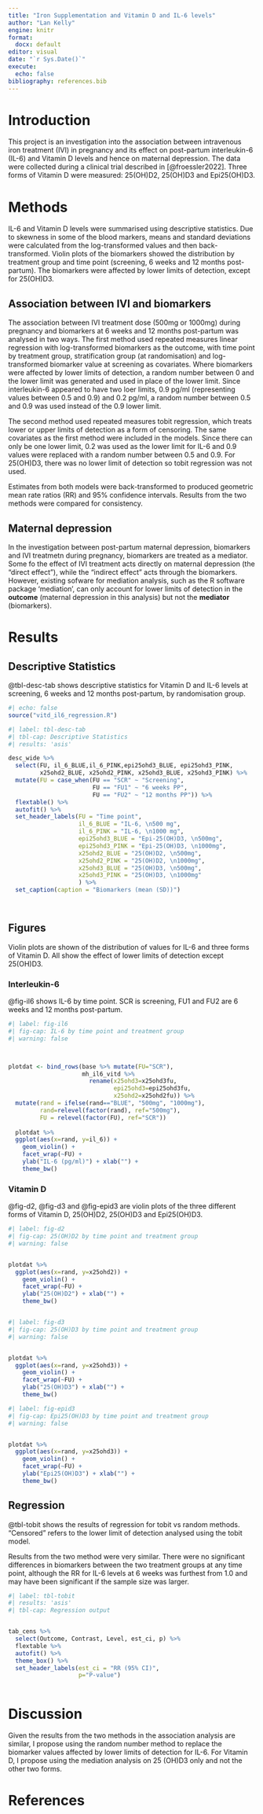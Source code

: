 ```yaml
---
title: "Iron Supplementation and Vitamin D and IL-6 levels"
author: "Lan Kelly"
engine: knitr
format: 
  docx: default
editor: visual
date: "`r Sys.Date()`"
execute: 
  echo: false
bibliography: references.bib
---
```


# Introduction

This project is an investigation into the association between intravenous iron treatment (IVI) in pregnancy and its effect on post-partum interleukin-6 (IL-6) and Vitamin D levels and hence on maternal depression. The data were collected during a clinical trial described in [@froessler2022]. Three forms of Vitamin D were measured: 25(OH)D2, 25(OH)D3 and Epi25(OH)D3.

# Methods

IL-6 and Vitamin D levels were summarised using descriptive statistics. Due to skewness in some of the blood markers, means and standard deviations were calculated from the log-transformed values and then back-transformed. Violin plots of the biomarkers showed the distribution by treatment group and time point (screening, 6 weeks and 12 months post-partum). The biomarkers were affected by lower limits of detection, except for 25(OH)D3.

## Association between IVI and biomarkers

The association between IVI treatment dose (500mg or 1000mg) during pregnancy and biomarkers at 6 weeks and 12 months post-partum was analysed in two ways. The first method used repeated measures linear regression with log-transformed biomarkers as the outcome, with time point by treatment group, stratification group (at randomisation) and log-transformed biomarker value at screening as covariates. Where biomarkers were affected by lower limits of detection, a random number between 0 and the lower limit was generated and used in place of the lower limit. Since interleukin-6 appeared to have two loer limits, 0.9 pg/ml (representing values between 0.5 and 0.9) and 0.2 pg/ml, a random number between 0.5 and 0.9 was used instead of the 0.9 lower limit.

The second method used repeated measures tobit regression, which treats lower or upper limits of detection as a form of censoring. The same covariates as the first method were included in the models. Since there can only be one lower limit, 0.2 was used as the lower limit for IL-6 and 0.9 values were replaced with a random number between 0.5 and 0.9. For 25(OH)D3, there was no lower limit of detection so tobit regression was not used.

Estimates from both models were back-transformed to produced geometric mean rate ratios (RR) and 95% confidence intervals. Results from the two methods were compared for consistency.

## Maternal depression

In the investigation between post-partum maternal depression, biomarkers and IVI treatmetn during pregnancy, biomarkers are treated as a mediator. Some fo the effect of IVI treatment acts directly on maternal depression (the "direct effect"), while the "indirect effect" acts through the biomarkers. However, existing sofware for mediation analysis, such as the R software package 'mediation', can only account for lower limits of detection in the **outcome** (maternal depression in this analysis) but not the **mediator** (biomarkers).

\newpage

# Results

## Descriptive Statistics

@tbl-desc-tab shows descriptive statistics for Vitamin D and IL-6 levels at screening, 6 weeks and 12 months post-partum, by randomisation group.

```r
#| echo: false
source("vitd_il6_regression.R")
```

```r
#| label: tbl-desc-tab
#| tbl-cap: Descriptive Statistics
#| results: 'asis'

desc_wide %>%
  select(FU, il_6_BLUE,il_6_PINK,epi25ohd3_BLUE, epi25ohd3_PINK,
         x25ohd2_BLUE, x25ohd2_PINK, x25ohd3_BLUE, x25ohd3_PINK) %>%
  mutate(FU = case_when(FU == "SCR" ~ "Screening",
                        FU == "FU1" ~ "6 weeks PP",
                        FU == "FU2" ~ "12 months PP")) %>%
  flextable() %>%
  autofit() %>%
  set_header_labels(FU = "Time point",
                    il_6_BLUE = "IL-6, \n500 mg",
                    il_6_PINK = "IL-6, \n1000 mg",
                    epi25ohd3_BLUE = "Epi-25(OH)D3, \n500mg",
                    epi25ohd3_PINK = "Epi-25(OH)D3, \n1000mg",
                    x25ohd2_BLUE = "25(OH)D2, \n500mg",
                    x25ohd2_PINK = "25(OH)D2, \n1000mg",
                    x25ohd3_BLUE = "25(OH)D3, \n500mg",
                    x25ohd3_PINK = "25(OH)D3, \n1000mg"
                    ) %>%
  set_caption(caption = "Biomarkers (mean (SD))")




```

\newpage

## Figures

Violin plots are shown of the distribution of values for IL-6 and three forms of Vitamin D. All show the effect of lower limits of detection except 25(OH)D3.

### Interleukin-6

@fig-il6 shows IL-6 by time point. SCR is screening, FU1 and FU2 are 6 weeks and 12 months post-partum.

```r
#| label: fig-il6
#| fig-cap: IL-6 by time point and treatment group
#| warning: false



plotdat <- bind_rows(base %>% mutate(FU="SCR"), 
                     mh_il6_vitd %>%
                       rename(x25ohd3=x25ohd3fu,
                              epi25ohd3=epi25ohd3fu,
                              x25ohd2=x25ohd2fu)) %>%
  mutate(rand = ifelse(rand=="BLUE", "500mg", "1000mg"),
         rand=relevel(factor(rand), ref="500mg"),
         FU = relevel(factor(FU), ref="SCR"))
  
  plotdat %>%
  ggplot(aes(x=rand, y=il_6)) +
    geom_violin() +
    facet_wrap(~FU) +
    ylab("IL-6 (pg/ml)") + xlab("") +
    theme_bw()


```

\newpage

### Vitamin D

@fig-d2, @fig-d3 and @fig-epid3 are violin plots of the three different forms of Vitamin D, 25(OH)D2, 25(OH)D3 and Epi25(OH)D3.

```r
#| label: fig-d2
#| fig-cap: 25(OH)D2 by time point and treatment group
#| warning: false


plotdat %>%
  ggplot(aes(x=rand, y=x25ohd2)) +
    geom_violin() +
    facet_wrap(~FU) +
    ylab("25(OH)D2") + xlab("") +
    theme_bw()



```

```r
#| label: fig-d3
#| fig-cap: 25(OH)D3 by time point and treatment group
#| warning: false


plotdat %>%
  ggplot(aes(x=rand, y=x25ohd3)) +
    geom_violin() +
    facet_wrap(~FU) +
    ylab("25(OH)D3") + xlab("") +
    theme_bw()
```

```r
#| label: fig-epid3
#| fig-cap: Epi25(OH)D3 by time point and treatment group
#| warning: false


plotdat %>%
  ggplot(aes(x=rand, y=x25ohd3)) +
    geom_violin() +
    facet_wrap(~FU) +
    ylab("Epi25(OH)D3") + xlab("") +
    theme_bw()
```

\newpage

## Regression

@tbl-tobit shows the results of regression for tobit vs random methods. "Censored" refers to the lower limit of detection analysed using the tobit model.

Results from the two method were very similar. There were no significant differences in biomarkers between the two treatment groups at any time point, although the RR for IL-6 levels at 6 weeks was furthest from 1.0 and may have been significant if the sample size was larger.

```r
#| label: tbl-tobit
#| results: 'asis'
#| tbl-cap: Regression output


tab_cens %>%
  select(Outcome, Contrast, Level, est_ci, p) %>%
  flextable %>%
  autofit() %>%
  theme_box() %>%
  set_header_labels(est_ci = "RR (95% CI)",
                    p="P-value")



```

# Discussion

Given the results from the two methods in the association analysis are similar, I propose using the random number method to replace the biomarker values affected by lower limits of detection for IL-6. For Vitamin D, I propose using the mediation analysis on 25 (OH)D3 only and not the other two forms.

# References
